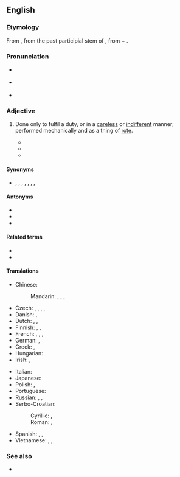 ==English==
{{was wotd|2009|February|21}}

===Etymology===
From {{der|en|LL.|perfunctōrius}}, from the past participial stem of {{m|la||[[perfungor]], perfunct-|perform, carry through}}, from {{m|la|per-}} + {{m|la|fungor}}.

===Pronunciation===
* {{a|UK}} {{IPA|/pəˈfʌŋk.tɹɪ/|lang=en}}
* {{a|US}} {{IPA|/pɚˈfʌŋ.tɚ.i/|lang=en}}
* {{audio|en-us-perfunctory.ogg|Audio (US)|lang=en}}

===Adjective===
{{en-adj}}

# Done only to fulfil a duty, or in a [[careless]] or [[indifferent]] manner; performed mechanically and as a thing of [[rote]].
#: {{ux|en|He did a '''perfunctory''' job cleaning his dad's car, finishing quickly but leaving a few spots still dirty.}}
#* {{quote-book|lang=en|year=1918|author={{w|Edgar Rice Burroughs}}|title={{w|The Land That Time Forgot (novel)|The Land That Time Forgot}}|chapter=VIII|passage=I caught the gist of what he was saying--which in effect was that he had found and captured this Galu, that she was his and that he defied anyone to question his right of possession. It appeared to me, as I afterward learned was the fact, that I was witnessing the most primitive of marriage ceremonies. The assembled members of the tribe looked on and listened in a sort of dull and '''perfunctory''' apathy, for the speaker was by far the mightiest of the clan.}}
#* {{quote-book|lang=en|year=1992|author=Peter Bowbrick|title=The Economics of Quality, Grades, and Brands|url=http://books.google.ca/books?id=zygOAAAAQAAJ&pg=PA55&dq=%22perfunctory%22|page=55|passage=Alternatively it may mean that a '''perfunctory''' search is enough to ensure that a purchase is acceptable, so less search is carried out.}}
#* {{quote-journal
|lang=en
|date=July 30, 2017
|author=Ali Barthwell
|title=Ice and fire finally meet in a front-loaded episode of Game Of Thrones (newbies)
|work=The Onion AV Club
|url=http://www.avclub.com/tvclub/fire-and-ice-finally-meet-dragonstone-258748
|page=
|passage=The second section of the episode charged from Winterfell to Highgarden and Oldtown in a way that felt '''perfunctory'''. I found myself asking, “We’re just getting to Winterfell?”}}

====Synonyms====
* {{sense|performed out of routine}} {{l|en|automatic}}, {{l|en|cursory}}, {{l|en|dutiful}}, {{l|en|mechanical}}, {{l|en|obligatory}}, {{l|en|slipshod}}, {{l|en|token}}, {{l|en|unthinking}}

====Antonyms====
* {{l|en|careful}}
* {{l|en|complete}}
* {{l|en|thorough}}

====Related terms====
* {{l|en|perfunctorily}}
* {{l|en|perfunctoriness}}

====Translations====
{{trans-top|performed out of routine, with little care}}
* Chinese:
*: Mandarin: {{t+|cmn|敷衍|tr=fūyǎn}}, {{t+|cmn|含糊|tr=hánhu}}, {{t|cmn|不痛不癢}}, {{t|cmn|不痛不痒|tr=bùtòngbùyǎng}}
* Czech: {{t+|cs|formální}}, {{t|cs|ledabylý}}, {{t|cs|povrchní}}, {{t|cs|letmý}}, {{t|cs|zběžný}}
* Danish: {{t|da|skødesløs}}, {{t|da|overfladisk}}
* Dutch: {{t+|nl|plichtmatig|alt=(louter) plichtmatig}}, {{t+|nl|machinaal}}, {{t+|nl|werktuiglijk}}
* Finnish: {{t|fi|rutiininomainen}}, {{t|fi|pintapuolinen}}, {{t|fi|puolihuolimaton}}
* French: {{t+|fr|sommaire}}, {{t+|fr|superficiel}}, {{t+|fr|négligeant}}, {{t+|fr|pour la forme}}
* German: {{t+|de|flüchtig}}, {{t+|de|maschinell}}
* Greek: {{t+|el|επιπόλαιος}}, {{t+|el|βιαστικός}}
* Hungarian: {{t+|hu|felületes}}
* Irish: {{t|ga|sleamchúiseach}}, {{t|ga|neamhaireach}}
{{trans-mid}}
* Italian: {{t+|it|superficiale}}
* Japanese: {{t|ja|御座成|tr=おざなりの, ozanari no|alt=御座成の}}
* Polish: {{t+|pl|pobieżny}}, {{t+|pl|powierzchowny}}
* Portuguese: {{t+|pt|perfunctório}}
* Russian: {{t+|ru|небре́жный}}, {{t+|ru|пове́рхностный}}, {{t+|ru|машина́льный}}
* Serbo-Croatian:
*: Cyrillic: {{t|sh|махиналан}}, {{t|sh|макиналан}}
*: Roman: {{t+|sh|mahinalan}}, {{t+|sh|makinalan}}
* Spanish: {{t+|es|superficial}}, {{t+|es|perfunctorio}}, {{t+|es|rutinario}}
* Vietnamese: {{t+|vi|qua loa}}, {{t+|vi|hời hợt}}, {{t+|vi|đại khái}}
{{trans-bottom}}

===See also===
* {{l|en|pro forma}}